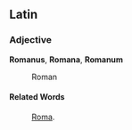 ==Latin==
===Adjective===
'''Romanus''', '''Romana''', '''Romanum'''

: Roman
====Related Words====
: [[Roma]].
